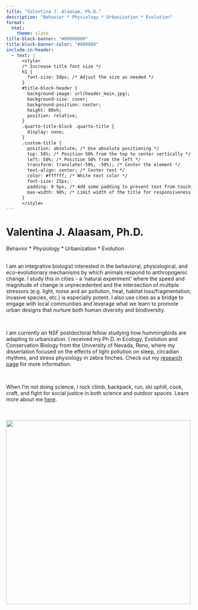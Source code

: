 ```yaml
---
title: "Valentina J. Alaasam, Ph.D."
description: "Behavior * Physiology * Urbanization * Evolution"
format:
  html:
    theme: slate
title-block-banner: "#00000000"
title-block-banner-color: "#000000"
include-in-header:
  - text: |
      <style>
      /* Increase title font size */
      h1 {
        font-size: 50px; /* Adjust the size as needed */
      }
      #title-block-header {
        background-image: url(header_main.jpg);
        background-size: cover;
        background-position: center;
        height: 80vh;
        position: relative;   
      }
      .quarto-title-block .quarto-title {
        display: none;
      }
      .custom-title {
        position: absolute; /* Use absolute positioning */
        top: 50%; /* Position 50% from the top to center vertically */
        left: 50%; /* Position 50% from the left */
        transform: translate(-50%, -50%); /* Center the element */
        text-align: center; /* Center text */
        color: #ffffff; /* White text color */
        font-size: 25px; 
        padding: 0 5px; /* Add some padding to prevent text from touching the edges */
        max-width: 90%; /* Limit width of the title for responsiveness */
      }
      </style>
---
```


::: custom-title
<h1><strong>Valentina J. Alaasam, Ph.D.</strong></h1>

<p>Behavior \* Physiology \* Urbanization \* Evolution</p>
:::

::: column-page
::: {layout="[ [1,1]]"}
::: left
\
I am an integrative biologist interested in the behavioral, physiological, and eco-evolutionary mechanisms by which animals respond to anthropogenic change. I study this in cities - a 'natural experiment' where the speed and magnitude of change is unprecedented and the intersection of multiple stressors (e.g. light, noise and air pollution, heat, habitat loss/fragmentation, invasive species, etc.) is especially potent. I also use cities as a bridge to engage with local communities and leverage what we learn to promote urban designs that nurture both human diversity and biodiversity.

\

I am currently an NSF postdoctoral fellow studying how hummingbirds are adapting to urbanization. I received my Ph.D. in Ecology, Evolution and Conservation Biology from the University of Nevada, Reno, where my dissertation focused on the effects of light pollution on sleep, circadian rhythms, and stress physiology in zebra finches. Check out my [research page](https://valaasam.github.io/research.html) for more information.

\

When I'm not doing science, I rock climb, backpack, run, ski uphill, cook, craft, and fight for social justice in both science and outdoor spaces. Learn more about me [here](https://valaasam.github.io/about.html).
:::

::: right
\
\
![](Val_main.JPG){width="500"}
:::
:::
:::

